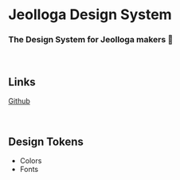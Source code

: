 
<Meta title="Introduction" />

# Jeolloga Design System

### The Design System for Jeolloga makers 🪷

<br />

## Links

[Github](https://github.com/SOPT-all/35-APPJAM-WEB-JEOLLOGA)

<br />

## Design Tokens

- Colors
- Fonts
